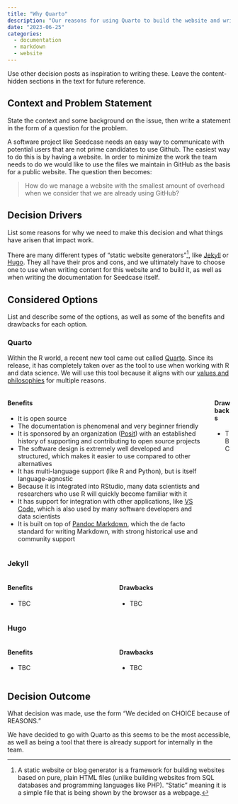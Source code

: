 ```yaml
---
title: "Why Quarto"
description: "Our reasons for using Quarto to build the website and write the general documentation."
date: "2023-06-25"
categories:
  - documentation
  - markdown
  - website
---
```

<!--TODO #40 docs: Update 'Why Quarto' with options and expand on decision -->

::: content-hidden
Use other decision posts as inspiration to writing these. Leave the
content-hidden sections in the text for future reference.
:::

## Context and Problem Statement

::: content-hidden
State the context and some background on the issue, then write a
statement in the form of a question for the problem.
:::

A software project like Seedcase needs an easy way to communicate with
potential users that are not prime candidates to use Github. The easiest
way to do this is by having a website. In order to minimize the work the
team needs to do we would like to use the files we maintain in GitHub as
the basis for a public website. The question then becomes:

> How do we manage a website with the smallest amount of overhead when
> we consider that we are already using GitHub?

## Decision Drivers

::: content-hidden
List some reasons for why we need to make this decision and what things
have arisen that impact work.
:::

There are many different types of "static website generators"[^1], like
[Jekyll](https://jekyllrb.com/) or [Hugo](https://gohugo.io/). They all
have their pros and cons, and we ultimately have to choose one to use
when writing content for this website and to build it, as well as when
writing the documentation for Seedcase itself.

[^1]: A static website or blog generator is a framework for building
    websites based on pure, plain HTML files (unlike building websites
    from SQL databases and programming languages like PHP). "Static"
    meaning it is a simple file that is being shown by the browser as a
    webpage.

## Considered Options

::: content-hidden
List and describe some of the options, as well as some of the benefits
and drawbacks for each option.
:::

<!--TODO Add the Benefit/Drawback for the other two options-->

### Quarto

Within the R world, a recent new tool came out called
[Quarto](https://quarto.org/). Since its release, it has completely
taken over as the tool to use when working with R and data science. We
will use this tool because it aligns with our [values and
philosophies](https://seedcase-project.org/about.html#principles) for
multiple reasons.

::: {.columns}
::: {.column}
#### Benefits

-  It is open source
-  The documentation is phenomenal and very beginner friendly
-  It is sponsored by an organization ([Posit](https://posit.co/)) with
    an established history of supporting and contributing to open source
    projects
-  The software design is extremely well developed and structured,
    which makes it easier to use compared to other alternatives
-  It has multi-language support (like R and Python), but is itself
    language-agnostic
-  Because it is integrated into RStudio, many data scientists and
    researchers who use R will quickly become familiar with it
-  It has support for integration with other applications, like [VS
    Code](https://code.visualstudio.com/), which is also used by many
    software developers and data scientists
-  It is built on top of [Pandoc Markdown](https://pandoc.org/), which
    the de facto standard for writing Markdown, with strong historical
    use and community support
:::
::: {.column}
#### Drawbacks

- TBC
:::
:::

### Jekyll

::: {.columns}
::: {.column}
#### Benefits

- TBC
:::
::: {.column}
#### Drawbacks

- TBC
:::
:::

### Hugo

::: {.columns}
::: {.column}
#### Benefits

- TBC
:::
::: {.column}
#### Drawbacks

- TBC
:::
:::

## Decision Outcome

::: content-hidden
What decision was made, use the form "We decided on CHOICE because of
REASONS."
:::

We have decided to go with Quarto as this seems to be the most
accessible, as well as being a tool that there is already support for
internally in the team.

<!--TODO Update the decision section when the other options have been sorted-->